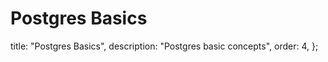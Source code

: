 # Postgres Basics

  title: "Postgres Basics",
  description: "Postgres basic concepts",
  order: 4,
};
